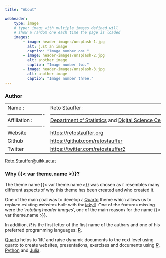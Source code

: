```yaml
---
title: "About"

webheader:
    type: image
    # type: image with multiple images defined will
    # show a random one each time the page is loaded
    images:
        - image: header-images/unsplash-1.jpg
          alt: just an image
          caption: "Image number one."
        - image: header-images/unsplash-2.jpg
          alt: another image
          caption: "Image number two."
        - image: header-images/unsplash-3.jpg
          alt: another image
          caption: "Image number three."
---
```



### Author


+:----------------------+:-----------------------------------------------------------------------------------------------------------------------------------------------------------------------+
| Name                  | Reto Stauffer                                                                                                                                                          |
+:----------------------+:-----------------------------------------------------------------------------------------------------------------------------------------------------------------------+
| Affiliation           | [Department of Statistics]({{< var links.statistik >}}) and [Digital Science Center]({{< var links.disc >}}), [Universität Innsbruck]({{< var links.uibk >}}), Austria |
+:----------------------+:-----------------------------------------------------------------------------------------------------------------------------------------------------------------------+
| Website               | <https://retostauffer.org>                                                                                                                                             |
+-----------------------+------------------------------------------------------------------------------------------------------------------------------------------------------------------------+
| Github                | <https://github.com/retostauffer>                                                                                                                                      |
+-----------------------+------------------------------------------------------------------------------------------------------------------------------------------------------------------------+
| Twitter               | <https://twitter.com/retostauffer2>                                                                                                                                    |
+-----------------------+------------------------------------------------------------------------------------------------------------------------------------------------------------------------+


<Reto.Stauffer@uibk.ac.at>

### Why {{< var theme.name >}}?

The theme name {{< var theme.name >}} was chosen as it resembles
many different aspects of why this theme has been created and who created it.

One of the main goal was to develop a [Quarto]({{< var links.quarto-websites >}}) theme
which allows us to replace existing websites built with the [jekyll](https://jekyllrb.com/).
One of the features missing were the '_rotating header images_', one of the main
reasons for the name {{< var theme.name >}}.

In addition, _R_ is the first letter of the first name of the authors and one of his
preferred programming languages: [R]({{< var links.r >}}).

[Quarto]({{< var links.quarto >}}) helps to 'lift' and raise dynamic documents
to the next level using quarto to create websites, presentations, exercises and documents
using [_R_]({{< var links.r }}), [Python]({{< var.links.python >}}) and
[Julia]({{< var links.julia >}}).

